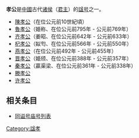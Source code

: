 '''孝公'''是[[中國|中國]]古代[[诸侯|诸侯]]（[[君主|君主]]）的[[谥号|諡号]]之一。

*[[陈国|陳]][[陳孝公|孝公]]（在位公元前10世紀頃）
*[[鲁国|魯]][[魯孝公|孝公]]（姫称、在位公元前795年 - 公元前769年）
*[[齐国|齐]][[齐孝公|孝公]]（姜昭、在位公元前642年 - 公元前633年）
*[[杞國|杞]][[杞孝公|孝公]]（姒匄、在位公元前566年 - 公元前550年）
*[[燕国|燕]][[燕孝公|孝公]]（在位公元前492年 - 公元前455年）
*[[晋国|晋]][[晋孝公|孝公]]（姫颀、在位公元前388年 - 公元前357年）
*[[秦国|秦]][[秦孝公|孝公]]（贏渠梁、在位公元前361年 - 公元前338年）
*[[滕国|滕]][[滕孝公|孝公]]
*[[许国|许]][[许孝公|孝公]]

== 相关条目 ==
* [[同谥号庙号列表|同谥号庙号列表]]

[[Category:諡孝|Category:諡孝]]
{{disambig}}
